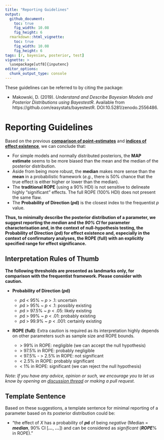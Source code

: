 ```yaml
---
title: "Reporting Guidelines"
output: 
  github_document:
    toc: true
    fig_width: 10.08
    fig_height: 6
  rmarkdown::html_vignette:
    toc: true
    fig_width: 10.08
    fig_height: 6
tags: [r, bayesian, posterior, test]
vignette: >
  \usepackage[utf8]{inputenc}
editor_options: 
  chunk_output_type: console
---
```


These guidelines can be referred to by citing the package:

- Makowski, D. (2019). *Understand and Describe Bayesian Models and Posterior Distributions using BayestestR*. Available from https://github.com/easystats/bayestestR. DOI:10.5281/zenodo.2556486.

# Reporting Guidelines

Based on the previous [**comparison of point-estimates**](https://easystats.github.io/bayestestR/articles/2_IndicesEstimationComparison.html) and [**indices of effect existence**](https://easystats.github.io/bayestestR/articles/3_IndicesExistenceComparison.html), we can conclude that:

- For simple models and normally distributed posteriors, the **MAP estimate** seems to be more biased than the mean and the median of the posterior distribution.
- Aside from being more robust, the **median** makes more sense than the **mean** in a probabilistic framework (*e.g.*, there is 50\% chance that the true effect is either higher or lower than the median).
- The **traditional ROPE** (using a 90\% HDI) is not sensitive to delineate highly "significant" effects. The full ROPE (100\% HDI) does not present the same flaw.
- The **Probability of Direction (*p*d)** is the closest index to the frequentist *p* value.

**Thus, to minimally describe the posterior distribution of a parameter, we suggest reporting the *median* and the *90\% CI* for parameter characterisation and, in the context of null-hypothesis testing, the Probability of Direction (*p*d) for effect existence and, especially in the context of confirmatory analyses, the ROPE (full) with an explicitly specified range for effect significance.**

## Interpretation Rules of Thumb

**The following thresholds are presented as landmarks only, for comparison with the frequentist framework. Please consider with caution.**

- **Probability of Direction (*p*d)**

    - *p*d \< 95\% ~ *p* \> .1: uncertain
    - *p*d \> 95\% ~ *p* \< .1: possibly existing
    - *p*d \> 97.5\% ~ *p* \< .05: likely existing
    - *p*d \> 99\% ~ *p* \< .01: probably existing
    - *p*d \> 99.9%\ ~ *p* \< .001: certainly existing

- **ROPE (full)**: Extra caution is required as its interpretation highly depends on other parameters such as sample size and ROPE bounds.

    - \> 99\% in ROPE: negligible (we can accept the null hypothesis)
    - \> 97.5\% in ROPE: probably negligible
    - \< 97.5\% - \> 2.5\% in ROPE: not significant
    - \< 2.5\% in ROPE: probably significant
    - \< 1\% in ROPE: significant (we can reject the null hypothesis)
    
*Note: If you have any advice, opinion or such, we encourage you to let us know by opening an [discussion thread](https://github.com/easystats/bayestestR/issues) or making a pull request.*

## Template Sentence

Based on these suggestions, a template sentence for minimal reporting of a parameter based on its posterior distribution could be:

- "the effect of *X* has a probability of ***p*d** of being *negative* (Median = ***median***, 90\% CI [***...***, ***...***]) and can be considered as *significant* (***ROPE***\% in ROPE)."